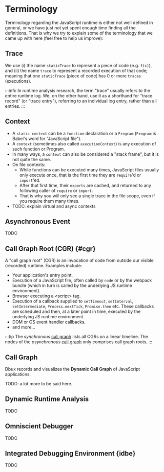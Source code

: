 # Terminology


<TOC toc={toc} />

Terminology regarding the JavaScript runtime is either not well defined in general, or we have just not yet spent enough time finding all the definitions. That is why we try to explain some of the terminology that we came up with here (feel free to help us improve):

## Trace

We use (i) the name `staticTrace` to represent a piece of code (e.g. `f(x)`), and (ii) the name `trace` to represent a recorded execution of that code; meaning that one `staticTrace` (piece of code) has 0 or more `traces` (executions).

:::info
In runtime analysis research, the term "trace" usually refers to the entire runtime log. We, on the other hand, use it as a shorthand for "trace record" (or "trace entry"), referring to an individual log entry, rather than all entries.
:::

## Context

* A `static context` can be a `function` declaration or a `Program` (`Program` is Babel's word for "JavaScript file").
* A `context` (sometimes also called `executionContext`) is any execution of such function or Program.
* In many ways, a `context` can also be considered a "stack frame", but it is not quite the same.
* On file contexts:
  * While functions can be executed many times, JavaScript files usually only execute once, that is the first time they are `require`'d or `import`'ed.
  * After that first time, their `exports` are cached, and returned to any following caller of `require` or `import`.
  * That is why you will only see a single trace in the file scope, even if you require them many times.
* TODO: explain virtual and async contexts


## Asynchronous Event

TODO


## Call Graph Root (CGR) {#cgr}

A "call graph root" (CGR) is an invocation of code from outside our visible (recorded) runtime. Examples include:

* Your application's entry point.
* Execution of a JavaScript file, often called by `node` or by the webpack bundle (which in turn is called by the underlying JS runtime environment).
* Browser executing a &lt;script> tag.
* Execution of a callback supplied to `setTimeout`, `setInterval`, `setIntermediate`, `Process.nextTick`, `Promise.then` etc. These callbacks are scheduled and then, at a later point in time, executed by the underlying JS runtime environment.
* DOM or OS event handler callbacks.
* and more...

:::tip
The *synchronous* [call graph](../02-using-dbux/08-call-graph.mdx) lists all CGRs on a linear timeline.
The nodes of the *asynchronous* [call graph](../02-using-dbux/08-call-graph.mdx) only comprises call graph roots.
:::

## Call Graph

Dbux records and visualizes the **Dynamic Call Graph** of JavaScript applications.

TODO: a lot more to be said here.


## Dynamic Runtime Analysis

TODO

## Omniscient Debugger

TODO

## Integrated Debugging Environment {idbe}

TODO